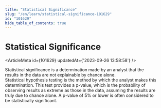 ```yaml
---
title: "Statistical Significance"
slug: "/en/learn/statistical-significance-101629"
id: "101629"
hide_table_of_contents: true
---
```



# Statistical Significance

<ArticleMeta id={101629} updatedAt={'2023-09-26 13:58:58'} />
<div className='border-solid border-b border-t-0 my-4 border-[var(--ifm-color-gray-300)]' />

Statistical significance is a determination made by an analyst that the results in the data are not explainable by chance alone. Statistical hypothesis testing is the method by which the analyst makes this determination. This test provides a p-value, which is the probability of observing results as extreme as those in the data, assuming the results are truly due to chance alone. A p-value of 5% or lower is often considered to be statistically significant.
